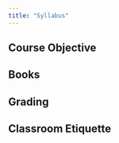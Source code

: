 ```yaml
---
title: "Syllabus"
---
```


##  Course Objective 



## Books 




## Grading 



## Classroom Etiquette

